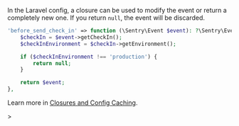 In the Laravel config, a closure can be used to modify the event or return a completely new one. If you return `null`, the event will be discarded.

```php {filename:config/sentry.php}
'before_send_check_in' => function (\Sentry\Event $event): ?\Sentry\Event {
    $checkIn = $event->getCheckIn();
    $checkInEnvironment = $checkIn->getEnvironment();

    if ($checkInEnvironment !== 'production') {
        return null;
    }

    return $event;
},
```

<Alert>

Learn more in [Closures and Config Caching](/platforms/php/guides/laravel/configuration/laravel-options/#closures-and-config-caching).

</Alert>>
